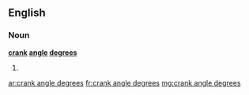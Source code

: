==English==

===Noun===
'''[[crank]] [[angle]] [[degrees]]'''

# {{plural of|crank angle degree}}

[[ar:crank angle degrees]]
[[fr:crank angle degrees]]
[[mg:crank angle degrees]]